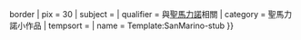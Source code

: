 {{asbox
| image     = Flag of San Marino.svg{{!}}border
| pix       = 30
| subject   = 
| qualifier = 與[[聖馬力諾]]相關
| category  = 聖馬力諾小作品
| tempsort  =  
| name      = Template:SanMarino-stub
}}
